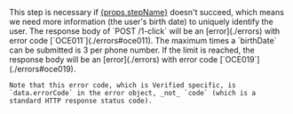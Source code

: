 
<Admonition type="note">
    This step is necessary if <a href={props.stepLink}>{props.stepName}</a> doesn't succeed, which means we need more information (the user's birth date) to uniquely identify the user. The response body of `POST /1-click` will be an [error](./errors) with error code [`OCE011`](./errors#oce011). The maximum times a `birthDate` can be submitted is 3 per phone number. If the limit is reached, the response body will be an [error](./errors) with error code [`OCE019`](./errors#oce019).

    Note that this error code, which is Verified specific, is `data.errorCode` in the error object, _not_ `code` (which is a standard HTTP response status code).
</Admonition>